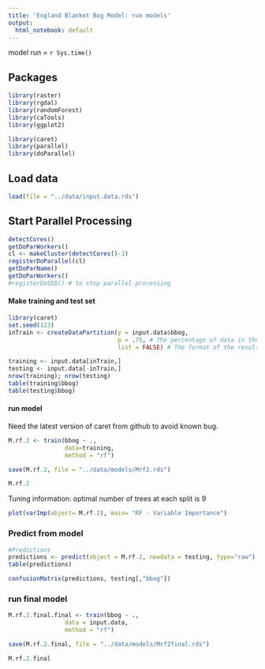 ```yaml
---
title: 'England Blanket Bog Model: run models'
output:
  html_notebook: default
---
```


model run = `r Sys.time()`

## Packages 
```r
library(raster)
library(rgdal)
library(randomForest)
library(caTools)
library(ggplot2)

library(caret)
library(parallel)
library(doParallel)
```

## Load data
```r
load(file = "../data/input.data.rds")
```

## Start Parallel Processing

```r
detectCores()
getDoParWorkers()
cl <- makeCluster(detectCores()-1)
registerDoParallel(cl)
getDoParName()
getDoParWorkers()
#registerDoSEQ() # to stop parallel processing
```

#### Make training and test set




```r
library(caret)
set.seed(123)
inTrain <- createDataPartition(y = input.data$bbog, 
                               p = .75, # The percentage of data in the training set
                               list = FALSE) # The format of the results

training <- input.data[inTrain,]
testing <- input.data[-inTrain,]
nrow(training); nrow(testing)
table(training$bbog)
table(testing$bbog)
```

#### run model
Need the latest version of caret from github to avoid known bug.
```r
M.rf.2 <- train(bbog ~ .,
                data=training, 
                method = "rf")

save(M.rf.2, file = "../data/models/Mrf2.rds")

M.rf.2
```
Tuning information: optimal number of trees at each split is 9


```r
plot(varImp(object= M.rf.2), main= "RF - Variable Importance")
```

### Predict from model

```r
#Predictions
predictions <- predict(object = M.rf.2, newdata = testing, type="raw")
table(predictions)

confusionMatrix(predictions, testing[,"bbog"])
```

### run final model

```r
M.rf.2.final.final <- train(bbog ~ .,
                data = input.data, 
                method = "rf")

save(M.rf.2.final, file = "../data/models/Mrf2final.rds")

M.rf.2.final
```


